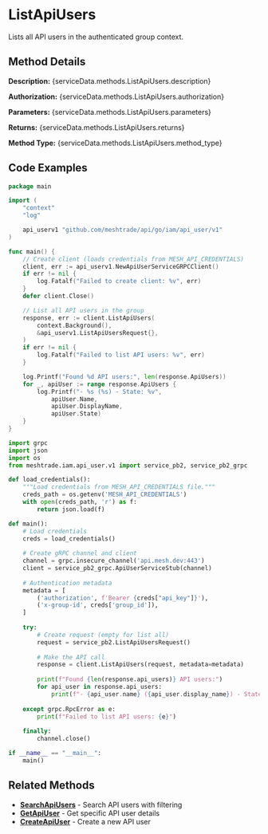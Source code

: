 # ListApiUsers

Lists all API users in the authenticated group context.


## Method Details

**Description:** {serviceData.methods.ListApiUsers.description}

**Authorization:** {serviceData.methods.ListApiUsers.authorization}

**Parameters:** {serviceData.methods.ListApiUsers.parameters}

**Returns:** {serviceData.methods.ListApiUsers.returns}

**Method Type:** {serviceData.methods.ListApiUsers.method_type}

## Code Examples

<Tabs>
<TabItem value="go" label="Go">

```go title="list-api-users.go"
package main

import (
	"context"
	"log"

	api_userv1 "github.com/meshtrade/api/go/iam/api_user/v1"
)

func main() {
	// Create client (loads credentials from MESH_API_CREDENTIALS)
	client, err := api_userv1.NewApiUserServiceGRPCClient()
	if err != nil {
		log.Fatalf("Failed to create client: %v", err)
	}
	defer client.Close()

	// List all API users in the group
	response, err := client.ListApiUsers(
		context.Background(),
		&api_userv1.ListApiUsersRequest{},
	)
	if err != nil {
		log.Fatalf("Failed to list API users: %v", err)
	}

	log.Printf("Found %d API users:", len(response.ApiUsers))
	for _, apiUser := range response.ApiUsers {
		log.Printf("- %s (%s) - State: %v", 
			apiUser.Name, 
			apiUser.DisplayName, 
			apiUser.State)
	}
}
```

</TabItem>
<TabItem value="python" label="Python">

```python title="list-api-users.py"
import grpc
import json
import os
from meshtrade.iam.api_user.v1 import service_pb2, service_pb2_grpc

def load_credentials():
    """Load credentials from MESH_API_CREDENTIALS file."""
    creds_path = os.getenv('MESH_API_CREDENTIALS')
    with open(creds_path, 'r') as f:
        return json.load(f)

def main():
    # Load credentials
    creds = load_credentials()
    
    # Create gRPC channel and client
    channel = grpc.insecure_channel('api.mesh.dev:443')
    client = service_pb2_grpc.ApiUserServiceStub(channel)
    
    # Authentication metadata
    metadata = [
        ('authorization', f'Bearer {creds["api_key"]}'),
        ('x-group-id', creds['group_id']),
    ]
    
    try:
        # Create request (empty for list all)
        request = service_pb2.ListApiUsersRequest()
        
        # Make the API call
        response = client.ListApiUsers(request, metadata=metadata)
        
        print(f"Found {len(response.api_users)} API users:")
        for api_user in response.api_users:
            print(f"- {api_user.name} ({api_user.display_name}) - State: {api_user.state}")
        
    except grpc.RpcError as e:
        print(f"Failed to list API users: {e}")
    
    finally:
        channel.close()

if __name__ == "__main__":
    main()
```

</TabItem>
</Tabs>

## Related Methods

- **[SearchApiUsers](./search-api-users)** - Search API users with filtering
- **[GetApiUser](./get-api-user)** - Get specific API user details
- **[CreateApiUser](./create-api-user)** - Create a new API user
